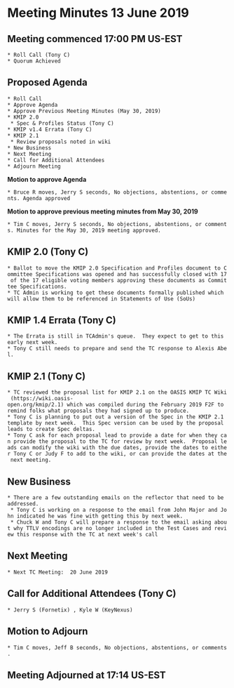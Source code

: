 = Meeting Minutes 13 June 2019 =
== Meeting commenced 17:00 PM US-EST ==
 * Roll Call (Tony C)
 * Quorum Achieved

== Proposed Agenda ==
 * Roll Call
 * Approve Agenda
 * Approve Previous Meeting Minutes (May 30, 2019)
 * KMIP 2.0
  * Spec & Profiles Status (Tony C)
 * KMIP v1.4 Errata (Tony C)
 * KMIP 2.1
  * Review proposals noted in wiki
 * New Business
 * Next Meeting
 * Call for Additional Attendees
 * Adjourn Meeting

'''Motion to approve Agenda'''

 * Bruce R moves, Jerry S seconds, No objections, abstentions, or comments. Agenda approved

'''Motion to approve previous meeting minutes from May 30, 2019'''

 * Tim C moves, Jerry S seconds, No objections, abstentions, or comments. Minutes for the May 30, 2019 meeting approved.

== KMIP 2.0 (Tony C) ==
 * Ballot to move the KMIP 2.0 Specification and Profiles document to Committee Specifications was opened and has successfully closed with 17 of the 17 eligible voting members approving these documents as Committee Specifications.
 * TC Admin is working to get these documents formally published which will allow them to be referenced in Statements of Use (SoUs)

== KMIP 1.4 Errata (Tony C) ==
 * The Errata is still in TCAdmin's queue.  They expect to get to this early next week.
 * Tony C still needs to prepare and send the TC response to Alexis Abel.

== KMIP 2.1 (Tony C) ==
 * TC reviewed the proposal list for KMIP 2.1 on the OASIS KMIP TC Wiki (https://wiki.oasis-open.org/kmip/2.1) which was compiled during the February 2019 F2F to remind folks what proposals they had signed up to produce.
 * Tony C is planning to put out a version of the Spec in the KMIP 2.1 template by next week.  This Spec version can be used by the proposal leads to create Spec deltas.
 * Tony C ask for each proposal lead to provide a date for when they can provide the proposal to the TC for review by next week.  Proposal leads can modify the wiki with the due dates, provide the dates to either Tony C or Judy F to add to the wiki, or can provide the dates at the next meeting.

== New Business ==
 * There are a few outstanding emails on the reflector that need to be addressed.
  * Tony C is working on a response to the email from John Major and John indicated he was fine with getting this by next week.
  * Chuck W and Tony C will prepare a response to the email asking about why TTLV encodings are no longer included in the Test Cases and review this response with the TC at next week's call

== Next Meeting ==
 * Next TC Meeting:  20 June 2019

== Call for Additional Attendees (Tony C) ==
 * Jerry S (Fornetix) , Kyle W (KeyNexus)

== Motion to Adjourn ==
 * Tim C moves, Jeff B seconds, No objections, abstentions, or comments.

== Meeting Adjourned at 17:14 US-EST ==
